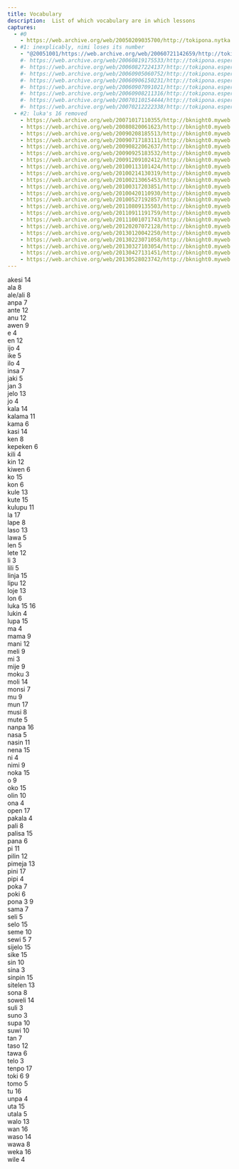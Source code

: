```yaml
---
title: Vocabulary
description:  List of which vocabulary are in which lessons
captures:
  - #0
    - https://web.archive.org/web/20050209035700/http://tokipona.nytka.org:80/lesson/vocab.html
  - #1: inexplicably, nimi loses its number
    - "@20051001/https://web.archive.org/web/20060721142659/http://tokipona.esperanto-jeunes.org:80/lesson/vocab.html"
    #- https://web.archive.org/web/20060819175533/http://tokipona.esperanto-jeunes.org:80/lesson/vocab.html
    #- https://web.archive.org/web/20060827224137/http://tokipona.esperanto-jeunes.org:80/lesson/vocab.html
    #- https://web.archive.org/web/20060905060752/http://tokipona.esperanto-jeunes.org:80/lesson/vocab.html
    #- https://web.archive.org/web/20060906150231/http://tokipona.esperanto-jeunes.org:80/lesson/vocab.html
    #- https://web.archive.org/web/20060907091021/http://tokipona.esperanto-jeunes.org:80/lesson/vocab.html
    #- https://web.archive.org/web/20060908211316/http://tokipona.esperanto-jeunes.org:80/lesson/vocab.html
    #- https://web.archive.org/web/20070110154444/http://tokipona.esperanto-jeunes.org:80/lesson/vocab.html
    #- https://web.archive.org/web/20070212222338/http://tokipona.esperanto-jeunes.org:80/lesson/vocab.html
  - #2: luka's 16 removed
    - https://web.archive.org/web/20071017110355/http://bknight0.myweb.uga.edu:80/toki/lesson/vocab.html
    - https://web.archive.org/web/20080820061623/http://bknight0.myweb.uga.edu:80/toki/lesson/vocab.html
    - https://web.archive.org/web/20090208185513/http://bknight0.myweb.uga.edu:80/toki/lesson/vocab.html
    - https://web.archive.org/web/20090717183111/http://bknight0.myweb.uga.edu:80/toki/lesson/vocab.html
    - https://web.archive.org/web/20090822062637/http://bknight0.myweb.uga.edu:80/toki/lesson/vocab.html
    - https://web.archive.org/web/20090925183532/http://bknight0.myweb.uga.edu:80/toki/lesson/vocab.html
    - https://web.archive.org/web/20091209102412/http://bknight0.myweb.uga.edu:80/toki/lesson/vocab.html
    - https://web.archive.org/web/20100113101424/http://bknight0.myweb.uga.edu:80/toki/lesson/vocab.html
    - https://web.archive.org/web/20100214130319/http://bknight0.myweb.uga.edu:80/toki/lesson/vocab.html
    - https://web.archive.org/web/20100213065453/http://bknight0.myweb.uga.edu:80/toki/lesson/vocab.html
    - https://web.archive.org/web/20100317203851/http://bknight0.myweb.uga.edu:80/toki/lesson/vocab.html
    - https://web.archive.org/web/20100420110930/http://bknight0.myweb.uga.edu:80/toki/lesson/vocab.html
    - https://web.archive.org/web/20100527192857/http://bknight0.myweb.uga.edu:80/toki/lesson/vocab.html
    - https://web.archive.org/web/20110809135503/http://bknight0.myweb.uga.edu:80/toki/lesson/vocab.html
    - https://web.archive.org/web/20110911191759/http://bknight0.myweb.uga.edu:80/toki/lesson/vocab.html
    - https://web.archive.org/web/20111001071743/http://bknight0.myweb.uga.edu:80/toki/lesson/vocab.html
    - https://web.archive.org/web/20120207072128/http://bknight0.myweb.uga.edu:80/toki/lesson/vocab.html
    - https://web.archive.org/web/20130120042250/http://bknight0.myweb.uga.edu:80/toki/lesson/vocab.html
    - https://web.archive.org/web/20130223071058/http://bknight0.myweb.uga.edu:80/toki/lesson/vocab.html
    - https://web.archive.org/web/20130327103054/http://bknight0.myweb.uga.edu:80/toki/lesson/vocab.html
    - https://web.archive.org/web/20130427131451/http://bknight0.myweb.uga.edu:80/toki/lesson/vocab.html
    - https://web.archive.org/web/20130528023742/http://bknight0.myweb.uga.edu:80/toki/lesson/vocab.html
---
```


akesi 14  
ala 8  
ale/ali 8  
anpa 7  
ante 12  
anu 12  
awen 9  
e 4  
en 12  
ijo 4  
ike 5  
ilo 4  
insa 7  
jaki 5  
jan 3  
jelo 13  
jo 4  
kala 14  
kalama 11  
kama 6  
kasi 14  
ken 8  
kepeken 6  
kili 4  
kin 12  
kiwen 6  
ko 15  
kon 6  
kule 13  
kute 15  
kulupu 11  
la 17  
lape 8  
laso 13  
lawa 5  
len 5  
lete 12  
li 3  
lili 5  
linja 15  
lipu 12  
loje 13  
lon 6  
luka 15 <Change till={1}>16</Change>  
lukin 4  
lupa 15  
ma 4  
mama 9  
mani 12  
meli 9  
mi 3  
mije 9  
moku 3  
moli 14  
monsi 7  
mu 9  
mun 17  
musi 8  
mute 5  
nanpa 16  
nasa 5  
nasin 11  
nena 15  
ni 4  
nimi <Change till={1}>9</Change>  
noka 15  
o 9  
oko 15  
olin 10  
ona 4  
open 17  
pakala 4  
pali 8  
palisa 15  
pana 6  
pi 11  
pilin 12  
pimeja 13  
pini 17  
pipi 4  
poka 7  
poki 6  
pona 3 9  
sama 7  
seli 5  
selo 15  
seme 10  
sewi 5 7  
sijelo 15  
sike 15  
sin 10  
sina 3  
sinpin 15  
sitelen 13  
sona 8  
soweli 14  
suli 3  
suno 3  
supa 10  
suwi 10  
tan 7  
taso 12  
tawa 6  
telo 3  
tenpo 17  
toki 6 9  
tomo 5  
tu 16  
unpa 4  
uta 15  
utala 5  
walo 13  
wan 16  
waso 14  
wawa 8  
weka 16  
wile 4